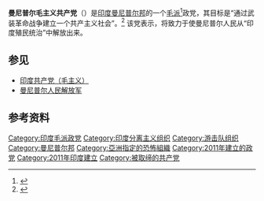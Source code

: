 {{多個問題|
{{expand|time=2015-01-29T16:34:50+00:00}}
{{Expand English|Maoist Communist Party of Manipur}}
}}
{{distinguish|曼尼普尔人民解放军}}
{{Otheruses|subject=曼尼普尔毛主义共产党|other=毛主义共产党|毛主义共产党 (消歧义)}}
{{Infobox political party
| name               = 曼尼普尔毛主义共产党
|native_name=মণিপুরের মাওবাদী কমিউনিস্ট পার্টি
| logo               = [[Image:South_Asian_Communist_Banner.svg|200px]]
| caption            = 南亚的共产党通常使用的旗帜
| colorcode          = #FF0000
| chairman        = Taibanglen Meitei
| general_secretary  = 
| spokesperson       = 
| foundation         = {{Start date and age|2011|09}}
| newspaper          = 《红色雷声》（月刊）<br />《红色曼尼普尔》（季刊）<ref>{{cite news |url=http://ifp.co.in/page/items/20969/20969-manipur-maoist-releases-english-quarterly |title=Manipur Maoist releases English quarterly |work=Imphal Free Press |location=Imphal |date=5 May 2014 |accessdate=13 June 2014 |deadurl=yes |archiveurl=https://web.archive.org/web/20150130050039/http://ifp.co.in/page/items/20969/20969-manipur-maoist-releases-english-quarterly |archivedate=2015年1月30日 }}</ref>
| ideology           = [[共产主义|共产主义]]<br>[[马列毛主义|马列毛主义]]
| wing1_title        = 武装组织
| wing1              = 新人民民兵
| predecessor        = 曼尼普尔前进青年阵线
| headquarters       = [[曼尼普尔|曼尼普尔]]
| country            = 印度
}}
'''曼尼普尔毛主义共产党'''（{{lang-bn|মণিপুরের মাওবাদী কমিউনিস্ট পার্টি}}）是[[印度|印度]][[曼尼普尔邦|曼尼普尔邦]]的一个[[毛派|毛派]]<ref>{{cite news |url=http://timesofindia.indiatimes.com/city/guwahati/KCPs-ultra-Left-turn-worries-Manipur/articleshow/10016542.cms |title=KCP's ultra-Left turn worries Manipur |newspaper=[[The_Times_of_India|The Times of India]] |first=Caesar |last=Mandal |location=Kolkata |date=17 September 2011 |accessdate=9 June 2014 |archive-date=2017-01-02 |archive-url=https://web.archive.org/web/20170102040142/http://timesofindia.indiatimes.com/city/guwahati/KCPs-ultra-Left-turn-worries-Manipur/articleshow/10016542.cms |dead-url=no }}</ref>政党，其目标是“通过武装革命战争建立一个共产主义社会”。<ref name="Shillong">{{cite news |url=http://www.theshillongtimes.com/2011/09/21/maoism-in-manipur/ |title=Maoism in Manipur |newspaper=The Shillong Times |date=21 September 2011 |accessdate=9 June 2014 |deadurl=yes |archiveurl=https://web.archive.org/web/20140714173939/http://www.theshillongtimes.com/2011/09/21/maoism-in-manipur/ |archivedate=2014年7月14日 }}</ref> 该党表示，将致力于使曼尼普尔人民从“印度殖民统治”中解放出来。

== 参见 ==
* [[印度共产党（毛主义）|印度共产党（毛主义）]]
* [[曼尼普尔人民解放军|曼尼普尔人民解放军]]

==参考资料==
{{Reflist}}

[[Category:印度毛派政党|Category:印度毛派政党]]
[[Category:印度分离主义组织|Category:印度分离主义组织]]
[[Category:游击队组织|Category:游击队组织]]
[[Category:曼尼普尔邦|Category:曼尼普尔邦]]
[[Category:亞洲指定的恐怖組織|Category:亞洲指定的恐怖組織]]
[[Category:2011年建立的政党|Category:2011年建立的政党]]
[[Category:2011年印度建立|Category:2011年印度建立]]
[[Category:被取缔的共产党|Category:被取缔的共产党]]